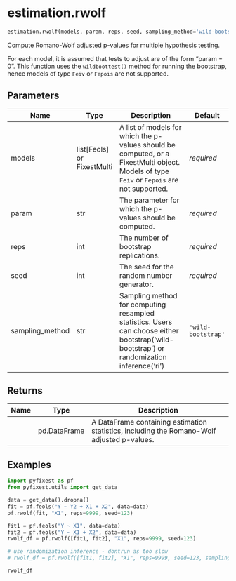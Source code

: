 # estimation.rwolf { #pyfixest.estimation.rwolf }

```python
estimation.rwolf(models, param, reps, seed, sampling_method='wild-bootstrap')
```

Compute Romano-Wolf adjusted p-values for multiple hypothesis testing.

For each model, it is assumed that tests to adjust are of the form
"param = 0". This function uses the `wildboottest()` method for running the
bootstrap, hence models of type `Feiv` or `Fepois` are not supported.

## Parameters {.doc-section .doc-section-parameters}

| Name            | Type                         | Description                                                                                                                               | Default            |
|-----------------|------------------------------|-------------------------------------------------------------------------------------------------------------------------------------------|--------------------|
| models          | list\[Feols\] or FixestMulti | A list of models for which the p-values should be computed, or a FixestMulti object. Models of type `Feiv` or `Fepois` are not supported. | _required_         |
| param           | str                          | The parameter for which the p-values should be computed.                                                                                  | _required_         |
| reps            | int                          | The number of bootstrap replications.                                                                                                     | _required_         |
| seed            | int                          | The seed for the random number generator.                                                                                                 | _required_         |
| sampling_method | str                          | Sampling method for computing resampled statistics. Users can choose either bootstrap('wild-bootstrap') or randomization inference('ri')  | `'wild-bootstrap'` |

## Returns {.doc-section .doc-section-returns}

| Name   | Type         | Description                                                                                |
|--------|--------------|--------------------------------------------------------------------------------------------|
|        | pd.DataFrame | A DataFrame containing estimation statistics, including the Romano-Wolf adjusted p-values. |

## Examples {.doc-section .doc-section-examples}

```{python}
import pyfixest as pf
from pyfixest.utils import get_data

data = get_data().dropna()
fit = pf.feols("Y ~ Y2 + X1 + X2", data=data)
pf.rwolf(fit, "X1", reps=9999, seed=123)

fit1 = pf.feols("Y ~ X1", data=data)
fit2 = pf.feols("Y ~ X1 + X2", data=data)
rwolf_df = pf.rwolf([fit1, fit2], "X1", reps=9999, seed=123)

# use randomization inference - dontrun as too slow
# rwolf_df = pf.rwolf([fit1, fit2], "X1", reps=9999, seed=123, sampling_method = "ri")

rwolf_df
```